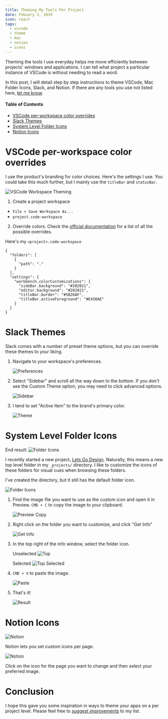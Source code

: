 ```yaml
---
title: Theming My Tools Per Project
date: Febuary 3, 2019
icon: react
tags:
  - vscode
  - theme
  - mac
  - notion
  - icons
---
```



Theming the tools I use everyday helps me move efficiently between projects' windows and applications. I can tell what project a particular instance of VSCode is without needing to read a word.

In this post, I will detail step by step instructions to theme VSCode, Mac Folder Icons, Slack, and Notion. If there are any tools you use not listed here, [let me know](https://twitter.com/ryanwarnercodes).

#### Table of Contents

- [VSCode per-workspace color overrides](#vscode)
- [Slack Themes](#slack)
- [System Level Folder Icons](#system)
- [Notion Icons](#notion)


# <a name="vscode"></a>VSCode per-workspace color overrides
I use the product's branding for color choices. Here's the settings I use. You could take this much further, but I mainly use the `titleBar` and `statusBar`.

![VSCode Workspace Theming](/images/vscode-theming.png)

1. Create a project workspace
  - `File > Save Workspace As...` 
  - `project.code-workspace`

2. Override colors. Check the [official documentation](https://code.visualstudio.com/api/references/theme-color) for a list of all the possible overrides.

Here's my `<project>.code-workspace`
```
{
  "folders": [
    {
      "path": "."
    }
  ],
  "settings": {
    "workbench.colorCustomizations": {
      "sideBar.background": "#202021",
      "editor.background": "#202021",
      "titleBar.border": "#5B26AF",
      "titleBar.activeForeground": "#E450AE"
    }
  }
}
```

# <a name="slack">Slack Themes</a>

Slack comes with a number of preset theme options, but you can override these themes to your liking.

1. Navigate to your workspace's preferences.

    ![Preferences](/images/slackTheme/01_preferences.png)

2. Select "Sidebar" and scroll all the way down to the bottom. If you don't see the Custom Theme option, you may need to click advanced options.

    ![Sidebar](/images/slackTheme/02_sidebar.png)

3. I tend to set "Active Item" to the brand's primary color.

    ![Theme](/images/slackTheme/03_theme.png)

# <a name="system">System Level Folder Icons</a>

End result:
![Folder Icons](/images/customFolderIcon/07_result.png)

I recently started a new project, [Lets Go Design](https://lets-go.design). Naturally, this means a new top level folder in my `_projects/` directory. I like to customize the icons of these folders for visual cues when browsing these folders.

I've created the directory, but it still has the default folder icon.

![Folder Icons](/images/customFolderIcon/01_current.png)

1. Find the image file you want to use as the custom icon and open it in Preview. `CMD + C` to copy the image to your clipboard.

    ![Preview Copy](/images/customFolderIcon/02_previewCopy.png)

2. Right click on the folder you want to customize, and click "Get Info"

    ![Get Info](/images/customFolderIcon/03_getInfo.png)

3. In the top right of the info window, select the folder icon.

    Unselected
    ![Top](/images/customFolderIcon/04_top.png)

    Selected
    ![Top Selected](/images/customFolderIcon/05_topSelected.png)

4. `CMD + V` to paste the image.

    ![Paste](/images/customFolderIcon/06_paste.png)

5. That's it!

    ![Result](/images/customFolderIcon/07_result.png)


# <a name="notion"></a>Notion Icons

![Notion](/images/notionTheme/01_notion.png)

Notion lets you set custom icons per page.

![Notion](/images/notionTheme/02_chooseFile.png)

Click on the icon for the page you want to change and then select your preferred image.

# Conclusion

I hope this gave you some inspiration in ways to theme your apps on a per project level. Please feel free to [suggest improvements]((https://twitter.com/ryanwarnercodes)) to my list.

